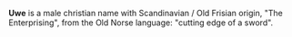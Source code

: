 '''Uwe''' is a male christian name with Scandinavian / Old Frisian origin, "The Enterprising", from the Old Norse language: "cutting edge of a sword".